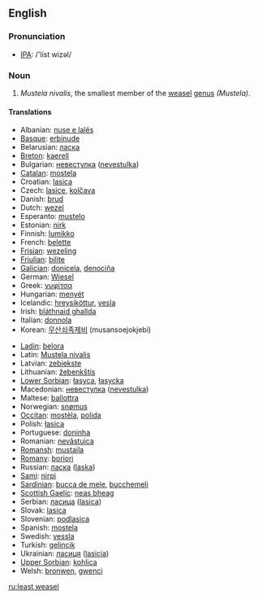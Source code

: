 ==English==

===Pronunciation===
*[[w:IPA|IPA]]: /'list wizəl/

===Noun===
{{wikipedia}}
{{en-noun|sg=[[least]] [[weasel]]}}

# ''Mustela nivalis'', the smallest member of the [[weasel]] [[genus]] ''(Mustela)''.

====Translations====
{{top}}
*Albanian: [[nuse e lalës]]
*[[Basque]]: [[erbinude]]
*Belarusian: [[ласка]]
*[[Breton]]: [[kaerell]]
*Bulgarian: [[невестулка]] ([[nevestulka]])
*[[Catalan]]: [[mostela]]
*Croatian: [[lasica]]
*Czech: [[lasice]], [[kolčava]]
*Danish: [[brud]]
*Dutch: [[wezel]] {{m}}
*Esperanto: [[mustelo]]
*Estonian: [[nirk]]
*Finnish: [[lumikko]]
*French: [[belette]] {{f}}
*[[Frisian]]: [[wezeling]]
*[[Friulian]]: [[bilite]]
*[[Galician]]: [[donicela]], [[denociña]]
*German: [[Wiesel]] {{n}}
*Greek: [[νυφίτσα]] '' ''
*Hungarian: [[menyét]]
*Icelandic: [[hreysiköttur]], [[vesla]]
*Irish: [[bláthnaid ghallda]]
*Italian: [[donnola]] {{f}}
*Korean: [[무산쇠족제비]] (musansoejokjebi)
{{mid}}
*[[Ladin]]: [[belora]]
*Latin: [[Mustela nivalis]] '' ''
*Latvian: [[zebiekste]]
*Lithuanian: [[žebenkštis]]
*[[Lower Sorbian]]: [[łasyca]], [[łasycka]]
*Macedonian: [[невестулка]] ([[nevestulka]])
*Maltese: [[ballottra]]
*Norwegian: [[snømus]]
*[[Occitan]]: [[mostèla]], [[polida]]
*Polish: [[łasica]] '' ''
*Portuguese: [[doninha]]
*Romanian: [[nevăstuica]]
*[[Romansh]]: [[mustaila]]
*[[Romany]]: [[boriori]] {{f}}
*Russian: [[ласка]] ([[laska]]) '' ''
*[[Sami]]: [[nirpi]]
*[[Sardinian]]: [[bucca de mele]], [[bucchemeli]]
*[[Scottish Gaelic]]: [[neas bheag]]
*Serbian: [[ласица]] ([[lasica]])
*Slovak: [[lasica]]
*Slovenian: [[podlasica]]
*Spanish: [[mostela]] {{f}}
*Swedish: [[vessla]]
*Turkish: [[gelincik]]
*Ukrainian: [[ласиця]] ([[lasicja]])
*[[Upper Sorbian]]: [[kohlica]]
*Welsh: [[bronwen]], [[gwenci]]
{{bottom}}

[[ru:least weasel]]